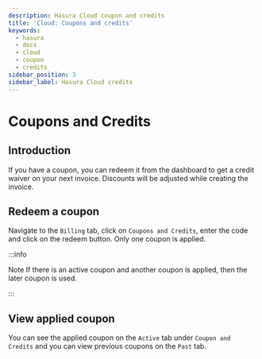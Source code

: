 ```yaml
---
description: Hasura Cloud coupon and credits
title: 'Cloud: Coupons and credits'
keywords:
  - hasura
  - docs
  - cloud
  - coupon
  - credits
sidebar_position: 3
sidebar_label: Hasura Cloud credits
---
```



# Coupons and Credits

<ProductBadge pro ee />

## Introduction

If you have a coupon, you can redeem it from the dashboard to get a credit waiver on your next invoice. Discounts will
be adjusted while creating the invoice.

## Redeem a coupon

Navigate to the `Billing` tab, click on `Coupons and Credits`, enter the code and click on the redeem button. Only one
coupon is applied.

:::info

Note If there is an active coupon and another coupon is applied, then the later coupon is used.

:::

<Thumbnail src="/img/account-management/billing/coupon_redemption.png" alt="Coupons and Credits" />

<Thumbnail src="/img/account-management/billing/applied_coupon.png" alt="Applied coupon" />

## View applied coupon

You can see the applied coupon on the `Active` tab under `Coupon and Credits` and you can view previous coupons on the
`Past` tab.
